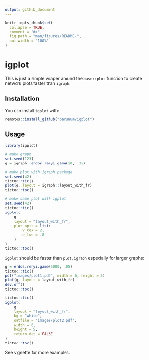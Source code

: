 ```yaml
---
output: github_document
---
```


<!-- README.md is generated from README.Rmd. Please edit that file -->

```r
knitr::opts_chunk$set(
  collapse = TRUE,
  comment = "#>",
  fig.path = "man/figures/README-",
  out.width = "100%"
)
```

# igplot

This is just a simple wraper around the `base::plot` function to create network plots faster than `igraph`.

## Installation

You can install `igplot` with:

``` r
remotes::install_github("baruuum/igplot")
```

## Usage

```r
library(igplot)

# make graph
set.seed(123)
g = igraph::erdos.renyi.game(10, .35)

# make plot with igraph package
set.seed(42)
tictoc::tic()
plot(g, layout = igraph::layout_with_fr)
tictoc::toc()
```

```r
# make same plot with igplot
set.seed(42)
tictoc::tic()
igplot(
    g, 
    layout = "layout_with_fr", 
    plot_opts = list(
        v_cex = 2, 
        e_lwd = .8
    )
)
tictoc::toc()
```

`igplot` should be faster than `plot.igraph` especially for larger graphs:

```r
g = erdos.renyi.game(5000, .05)
tictoc::tic()
pdf("images/plot1.pdf", width = 6, height = 5)
plot(g, layout = layout_with_fr)
dev.off()
tictoc::toc()

tictoc::tic()
igplot(
    g, 
    layout = "layout_with_fr", 
    bg = "white", 
    outfile = "images/plot2.pdf",
    width = 6,
    height = 5,
    return_dat = FALSE
)
tictoc::toc()
```

See vignette for more examples.
